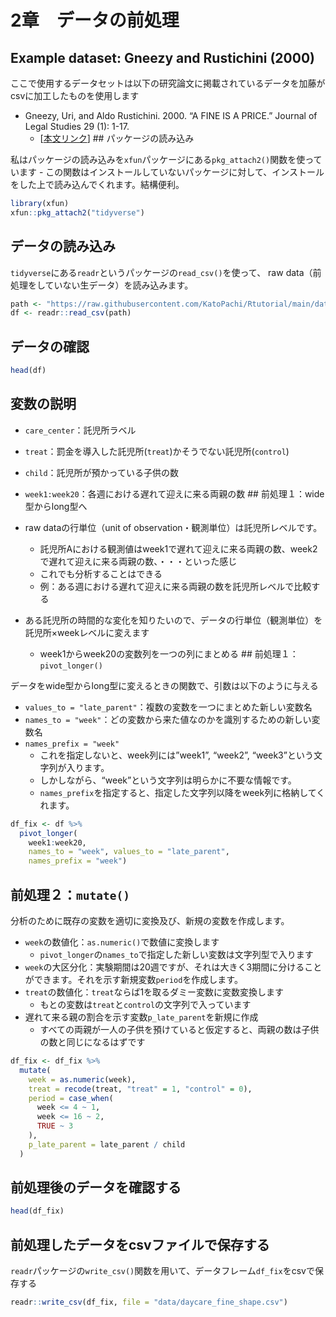# 2章　データの前処理

## Example dataset: Gneezy and Rustichini (2000)

ここで使用するデータセットは以下の研究論文に掲載されているデータを加藤がcsvに加工したものを使用します

- Gneezy, Uri, and Aldo Rustichini. 2000. “A FINE IS A PRICE.” Journal of Legal Studies 29 (1): 1-17. 
   - [[本文リンク](https://drive.google.com/file/d/1ywOEdZCKRP89_CSUWmg9vC2H9q3iiehx/view?usp=sharing)]
## パッケージの読み込み

私はパッケージの読み込みを`xfun`パッケージにある`pkg_attach2()`関数を使っています
- この関数はインストールしていないパッケージに対して、インストールをした上で読み込んでくれます。結構便利。

```r
library(xfun)
xfun::pkg_attach2("tidyverse")
```

## データの読み込み

`tidyverse`にある`readr`というパッケージの`read_csv()`を使って、
raw data（前処理をしていない生データ）を読み込みます。

```r
path <- "https://raw.githubusercontent.com/KatoPachi/Rtutorial/main/data/daycare_fine.csv"
df <- readr::read_csv(path)
```

## データの確認

```r
head(df)
```

## 変数の説明

- `care_center`：託児所ラベル
- `treat`：罰金を導入した託児所(`treat`)かそうでない託児所(`control`)
- `child`：託児所が預かっている子供の数
- `week1:week20`：各週における遅れて迎えに来る両親の数
## 前処理１：wide型からlong型へ

- raw dataの行単位（unit of observation・観測単位）は託児所レベルです。
   - 託児所Aにおける観測値はweek1で遅れて迎えに来る両親の数、week2で遅れて迎えに来る両親の数、・・・といった感じ
   - これでも分析することはできる
   - 例：ある週における遅れて迎えに来る両親の数を託児所レベルで比較する
- ある託児所の時間的な変化を知りたいので、データの行単位（観測単位）を託児所×weekレベルに変えます
   - week1からweek20の変数列を一つの列にまとめる
## 前処理１：`pivot_longer()`

データをwide型からlong型に変えるときの関数で、引数は以下のように与える

- `values_to = "late_parent"`：複数の変数を一つにまとめた新しい変数名
- `names_to = "week"`：どの変数から来た値なのかを識別するための新しい変数名
- `names_prefix = "week"`
   - これを指定しないと、week列には"week1", "week2", "week3"という文字列が入ります。
   - しかしながら、"week"という文字列は明らかに不要な情報です。
   - `names_prefix`を指定すると、指定した文字列以降をweek列に格納してくれます。

```r
df_fix <- df %>%
  pivot_longer(
    week1:week20,
    names_to = "week", values_to = "late_parent",
    names_prefix = "week")
```

## 前処理２：`mutate()`

分析のために既存の変数を適切に変換及び、新規の変数を作成します。

- `week`の数値化：`as.numeric()`で数値に変換します
   - `pivot_longer`の`names_to`で指定した新しい変数は文字列型で入ります
- `week`の大区分化：実験期間は20週ですが、それは大きく3期間に分けることができます。それを示す新規変数`period`を作成します。
- `treat`の数値化：`treat`ならば1を取るダミー変数に変数変換します
   - もとの変数は`treat`と`control`の文字列で入っています
- 遅れて来る親の割合を示す変数`p_late_parent`を新規に作成
   - すべての両親が一人の子供を預けていると仮定すると、両親の数は子供の数と同じになるはずです

```r
df_fix <- df_fix %>%
  mutate(
    week = as.numeric(week),
    treat = recode(treat, "treat" = 1, "control" = 0),
    period = case_when(
      week <= 4 ~ 1,
      week <= 16 ~ 2,
      TRUE ~ 3
    ),
    p_late_parent = late_parent / child
  )
```

## 前処理後のデータを確認する

```r
head(df_fix)
```

## 前処理したデータをcsvファイルで保存する

`readr`パッケージの`write_csv()`関数を用いて、データフレーム`df_fix`をcsvで保存する

```r
readr::write_csv(df_fix, file = "data/daycare_fine_shape.csv")
```

